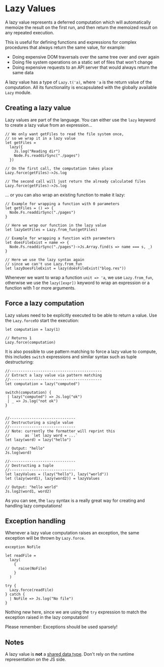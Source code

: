 # Lazy Values

A lazy value represents a deferred computation which will automatically memoize the result on the first run, and then return the memoized result on any repeated execution.

This is useful for defining functions and expressions for complex procedures that always return the same value, for example:

- Doing expensive DOM traversals over the same tree over and over again
- Doing file system operations on a static set of files that won't change
- Doing expensive requests to an API server that would always return the same data

A lazy value has a type of `Lazy.t('a)`, where `'a` is the return value of the computation. All its functionality is encapsulated with the globally available `Lazy` module.

## Creating a lazy value

Lazy values are part of the language. You can either use the `lazy` keyword to create a lazy value from an expression...

```res example
// We only want getFiles to read the file system once,
// so we wrap it in a lazy value
let getFiles =
  lazy({
    Js.log("Reading dir")
    Node.Fs.readdirSync("./pages")
  })

// On the first call, the computation takes place
Lazy.force(getFiles)->Js.log

// The second call will just return the already calculated files
Lazy.force(getFiles)->Js.log
```

... or you can also wrap an existing function to make it lazy:

```res example
// Example for wrapping a function with 0 parameters
let getFiles = () => {
  Node.Fs.readdirSync("./pages")
}

// Here we wrap our function in the lazy value
let lazyGetFiles = Lazy.from_fun(getFiles)
```

```res example
// Example for wrapping a function with parameters
let doesFileExist = name => {
  Node.Fs.readdirSync("./pages")->Js.Array.find(s => name === s, _)
}

// Here we use the lazy syntax again
// since we can't use Lazy.from_fun
let lazyDoesFileExist = lazy(doesFileExist("blog.res"))
```

Whenever we want to wrap a function `unit => 'a`, we use `Lazy.from_fun`, otherwise we use the `lazy([expr])` keyword to wrap an expression or a function with 1 or more arguments.

## Force a lazy computation

Lazy values need to be explicitly executed to be able to return a value. Use the `Lazy.force`to start the execution:

```res example
let computation = lazy(1)

// Returns 1
Lazy.force(computation)
```

It is also possible to use pattern matching to force a lazy value to compute, this includes `switch` expressions and similar syntax such as tuple destructuring:

```res example
//------------------------------------------
// Extract a lazy value via pattern matching
//------------------------------------------
let computation = lazy("computed")

switch(computation) {
 | lazy("computed") => Js.log("ok")
 | _ => Js.log("not ok")
}


//------------------------------
// Destructuring a single value
//------------------------------
// Note: currently the formatter will reprint this
//       as `let lazy word = ...`
let lazy(word) = lazy("hello")

// Output: "hello"
Js.log(word)

//------------------------------
// Destructing a tuple
//------------------------------
let lazyValues = (lazy("hello"), lazy("world"))
let (lazy(word1), lazy(word2)) = lazyValues

// Output: "hello world"
Js.log2(word1, word2)
```

As you can see, the `lazy` syntax is a really great way for creating and handling lazy computations!

## Exception handling

Whenever a lazy value computation raises an exception, the same exception will be thrown by `Lazy.force`.

```res example
exception NoFile

let readFile =
  lazy(
    {
      raise(NoFile)
    }
  )

try {
  Lazy.force(readFile)
} catch {
  | NoFile => Js.log("No file")
}
```

Nothing new here, since we are using the `try` expression to match the exception raised in the lazy computation!

Please remember: Exceptions should be used sparsely!

## Notes

A lazy value is **not** a [shared data type](shared-data-types.md). Don't rely on the runtime  representation on the JS side.
